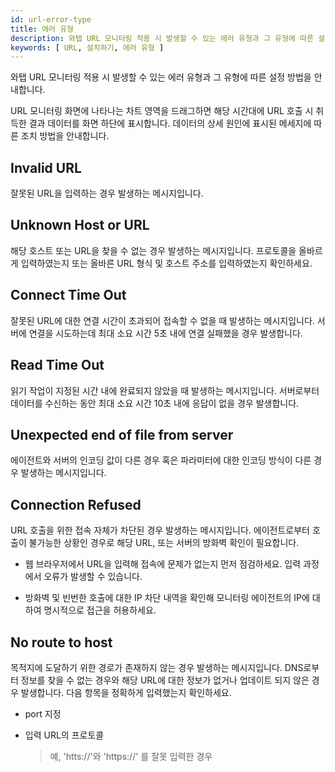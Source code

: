 ```yaml
---
id: url-error-type
title: 에러 유형
description: 와탭 URL 모니터링 적용 시 발생할 수 있는 에러 유형과 그 유형에 따른 설정 방법을 안내합니다.
keywords: [ URL, 설치하기, 에러 유형 ]
---
```


와탭 URL 모니터링 적용 시 발생할 수 있는 에러 유형과 그 유형에 따른 설정 방법을 안내합니다.

URL 모니터링 화면에 나타나는 차트 영역을 드래그하면 해당 시간대에 URL 호출 시 취득한 결과 데이터를 화면 하단에 표시합니다. 데이터의 상세 원인에 표시된 메세지에 따른 조치 방법을 안내합니다.

<ImgLang img='url-error-type.png' desc='URL 모니터링 에러 유형' />

## Invalid URL

잘못된 URL을 입력하는 경우 발생하는 메시지입니다. 

## Unknown Host or URL

해당 호스트 또는 URL을 찾을 수 없는 경우 발생하는 메시지입니다. 프로토콜을 올바르게 입력하였는지 또는 올바른 URL 형식 및 호스트 주소를 입력하였는지 확인하세요. 

## Connect Time Out

잘못된 URL에 대한 연결 시간이 초과되어 접속할 수 없을 때 발생하는 메시지입니다. 서버에 연결을 시도하는데 최대 소요 시간 5초 내에 연결 실패했을 경우 발생합니다. 

## Read Time Out 

읽기 작업이 지정된 시간 내에 완료되지 않았을 때 발생하는 메시지입니다. 서버로부터 데이터를 수신하는 동안 최대 소요 시간 10초 내에 응답이 없을 경우 발생합니다.

## Unexpected end of file from server

에이전트와 서버의 인코딩 값이 다른 경우 혹은 파라미터에 대한 인코딩 방식이 다른 경우 발생하는 메시지입니다. 

## Connection Refused 

URL 호출을 위한 접속 자체가 차단된 경우 발생하는 메시지입니다. 에이전트로부터 호출이 불가능한 상황인 경우로 해당 URL, 또는 서버의 방화벽 확인이 필요합니다.

* 웹 브라우저에서 URL을 입력해 접속에 문제가 없는지 먼저 점검하세요. 입력 과정에서 오류가 발생할 수 있습니다.

* 방화벽 및 빈번한 호출에 대한 IP 차단 내역을 확인해 모니터링 에이전트의 IP에 대하여 명시적으로 접근을 허용하세요. 

## No route to host

목적지에 도달하기 위한 경로가 존재하지 않는 경우 발생하는 메시지입니다. DNS로부터 정보를 찾을 수 없는 경우와 해당 URL에 대한 정보가 없거나 업데이트 되지 않은 경우 발생합니다. 다음 항목을 정확하게 입력했는지 확인하세요.

* port 지정

* 입력 URL의 프로토콜

  > 예, 'htts://'와 'https://' 를 잘못 입력한 경우
